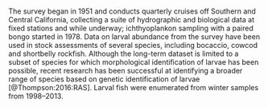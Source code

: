 ### \acrlong{calcofi}

The \gls{calcofi} survey began in 1951 and conducts quarterly cruises off Southern and Central California, collecting a suite of hydrographic and biological data at fixed stations and while underway; ichthyoplankon sampling with a paired bongo started in 1978. Data on larval abundance from the survey have been used in stock assessments of several species, including bocaccio, cowcod and shortbelly rockfish. Although the long-term dataset is limited to a subset of species for which morphological identification of larvae has been possible, recent research has been successful at identifying a broader range of species based on genetic identification of larvae [@Thompson:2016:RAS]. Larval fish were enumerated from winter samples from 1998--2013.
